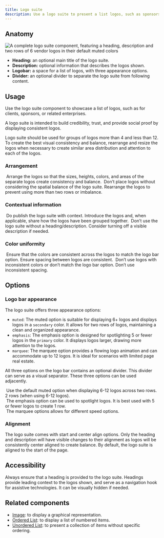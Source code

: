 ```yaml
---
title: Logo suite
description: Use a logo suite to present a list logos, such as sponsors or vendors.
---
```



## Anatomy

![A complete logo suite component, featuring a heading, description and two rows of 6 vendor logos in their default muted colors](https://github.com/primer/brand/assets/13340707/1a5e494f-7bd3-497c-933c-6c809a78422c)

- **Heading:** an optional main title of the logo suite.
- **Description:** optional information that describes the logos shown.
- **Logobar:** a space for a list of logos, with three appearance options.
- **Divider:** an optional divider to separate the logo suite from following content.

## Usage

Use the logo suite component to showcase a list of logos, such as for clients, sponsors, or related enterprises.

A logo suite is intended to build credibility, trust, and provide social proof by displaying consistent logos.

Logo suite should be used for groups of logos more than 4 and less than 12. To create the best visual consistency and balance, rearrange and resize the logos when necessary to create similar area distribution and attention to each of the logos.

### Arrangement

<DoDontContainer stacked>
  <Do>
    <img
      src="https://github.com/primer/brand/assets/131988618/da2bd3f3-c7d8-4880-b30d-c05dd4897ba6"
      alt=""
    />
    <Caption>
      Arrange the logos so that the sizes, heights, colors, and areas of the
      separate logos create consistency and balance.
    </Caption>
  </Do>
  <Dont>
    <img
      src="https://github.com/primer/brand/assets/13340707/d7ac28ec-e341-4d77-8220-fd4197d5613b"
      alt=""
    />
    <Caption>
      Don’t place logos without considering the spatial balance of the logo
      suite. Rearrange the logos to prevent using more than two rows or
      imbalance.
    </Caption>
  </Dont>
</DoDontContainer>

### Contextual information

<DoDontContainer stacked>
  <Do>
    <img
      src="https://github.com/primer/brand/assets/131988618/79680b75-9e3b-4eb1-9371-2d8ee45a6dc1"
      alt=""
    />
    <Caption>
      Do publish the logo suite with context. Introduce the logos and, when
      applicable, share how the logos have been grouped together.
    </Caption>
  </Do>
  <Dont>
    <img
      src="https://github.com/primer/brand/assets/131988618/5ab14ace-9c9e-425f-8b5c-73de82340733"
      alt=""
    />
    <Caption>
      Don’t use the logo suite without a heading/description. Consider turning
      off a visible description if needed.
    </Caption>
  </Dont>
</DoDontContainer>

### Color uniformity

<DoDontContainer stacked>
  <Do>
    <img
      src="https://github.com/primer/brand/assets/13340707/b7126430-0d81-4fb6-bd7d-8f35cff923dd"
      alt=""
    />
    <Caption>
      Ensure that the colors are consistent across the logos to match the logo
      bar option. Ensure spacing between logos are consistent.
    </Caption>
  </Do>
  <Dont>
    <img
      src="https://github.com/primer/brand/assets/13340707/85f477d5-9c3d-4db3-847c-1bcf3539ab67"
      alt=""
    />
    <Caption>
      Don’t use logos with inconsistent colors or don’t match the logo bar
      option. Don’t use inconsistent spacing.
    </Caption>
  </Dont>
</DoDontContainer>

## Options

### Logo bar appearance

The logo suite offers three appearance options:

- `muted`: The muted option is suitable for displaying 6+ logos and displays logos in a `secondary` color. It allows for two rows of logos, maintaining a clean and organized appearance.
- `emphasis`: The emphasis option is designed for spotlighting 5 or fewer logos in the `primary` color. It displays logos larger, drawing more attention to the logos.
- `marquee`: The marquee option provides a flowing logo animation and can accommodate up to 12 logos. It is ideal for scenarios with limited page real estate.

All three options on the logo bar contains an optional divider. This divider can serve as a visual separator. These three options can be used adjacently.

<div>
  <img
    src="https://github.com/primer/brand/assets/131988618/d525e6b1-bf67-4684-9300-401ef7686b47"
    alt=""
  />
  <Caption>
    Use the default muted option when displaying 6-12 logos across two rows. 2
    rows (when using 6-12 logos).
  </Caption>
</div>

<div>
  <img
    src="https://github.com/primer/brand/assets/131988618/ce3e22f1-9852-4869-830b-5d54b6a1a039"
    alt=""
  />
  <Caption>
    The emphasis option can be used to spotlight logos. It is best used with 5
    or fewer logos to create 1 row.
  </Caption>
</div>

<div>
  <img
    src="https://github.com/primer/brand/assets/131988618/409d7a90-d086-438b-80ab-31350f6c42fa"
    alt=""
  />
  <Caption>The marquee options allows for different speed options.</Caption>
</div>

### Alignment

The logo suite comes with start and center align options. Only the heading and description will have visible changes to their alignment as logos will be consistently center aligned to create balance. By default, the logo suite is aligned to the start of the page.

## Accessibility

Always ensure that a heading is provided to the logo suite. Headings provide leading context to the logos shown, and serve as a navigation hook for assistive technologies. It can be visually hidden if needed.

## Related components

- [Image](/components/Image): to display a graphical representation.
- [Ordered List](/components/OrderedList): to display a list of numbered items.
- [Unordered List](/components/UnorderedList): to present a collection of items without specific ordering.
